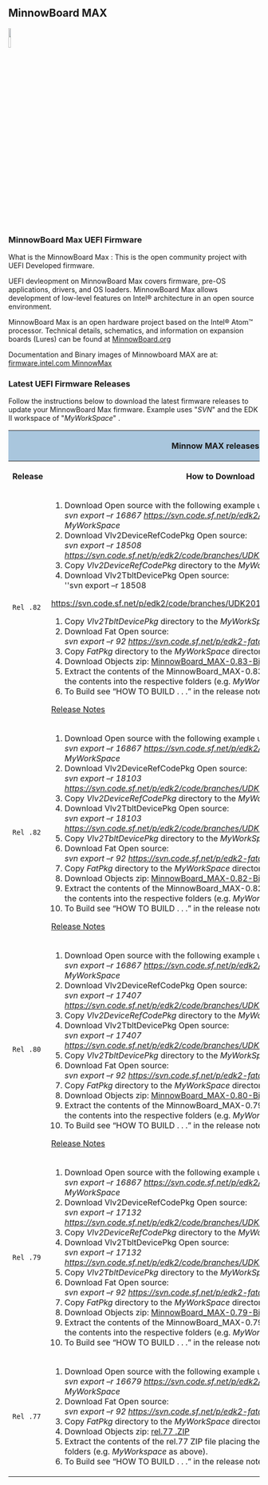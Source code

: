 == MinnowBoard MAX==

<img src="http://firmware.intel.com/sites/default/files/minnowboard50.png" width="10%" height="10%" >

=== MinnowBoard Max UEFI Firmware===
What is the MinnowBoard Max : This is the open community project with UEFI Developed firmware.

UEFI devleopment on MinnowBoard Max covers firmware, pre-OS applications, drivers, and OS loaders. MinnowBoard Max allows development of low-level features on Intel® architecture in an open source environment.

MinnowBoard  Max is an open hardware project based on the Intel® Atom™ processor. Technical details, schematics, and information on expansion boards (Lures) can be found at [http://minnowboard.org  MinnowBoard.org]

Documentation and Binary images of Minnowboard MAX are at: [http://firmware.intel.com/projects/minnowboard-max   firmware.intel.com MinnowMax]


=== Latest UEFI Firmware Releases=== 
Follow the instructions below to download the latest firmware releases to update your MinnowBoard Max firmware. Example uses "''SVN''" and the EDK II workspace of "''MyWorkSpace''" .

<div class="t_projects">
<table>
<tr>
    <th colspan="4" style="background-color:#a9c6dd">'''Minnow MAX releases'''</th>
</tr>
    <tr>
        <th>Release </th>
        <th>How to Download </th>
        <th>Date </th>
    </tr>
<tr></tr>
<tr>
<td>
 Rel .82
</td>
<td>
# Download Open source with the following example using SVN:<br>  ''svn export –r 16867 https://svn.code.sf.net/p/edk2/code/branches/UDK2014.SP1 MyWorkSpace''
# Download Vlv2DeviceRefCodePkg Open source:<br> ''svn export –r 18508 https://svn.code.sf.net/p/edk2/code/branches/UDK2014.SP1/Vlv2DeviceRefCodePkg'' 
# Copy ''Vlv2DeviceRefCodePkg''  directory to the ''MyWorkSpace'' directory above
# Download Vlv2TbltDevicePkg Open source:<br> ''svn export –r 18508
https://svn.code.sf.net/p/edk2/code/branches/UDK2014.SP1/Vlv2TbltDevicePkg'' 
# Copy ''Vlv2TbltDevicePkg''  directory to the ''MyWorkSpace'' directory above
# Download Fat Open source:<br> ''svn export –r 92 https://svn.code.sf.net/p/edk2-fatdriver2/code/trunk/FatPkg'' 
# Copy ''FatPkg''  directory to the ''MyWorkSpace'' directory above
# Download Objects zip: [http://firmware.intel.com/sites/default/files/MinnowBoard_MAX-0.83-Binary.Objects.zip  MinnowBoard_MAX-0.83-Binary.Objects.zip ]
# Extract the contents of the MinnowBoard_MAX-0.83-Binary.Objects ZIP file placing the contents into the respective folders (e.g.  ''MyWorkspace'' as above).
# To Build see “HOW TO BUILD  . . .” in the release notes : 
[https://firmware.intel.com/sites/default/files/ReleaseNotes.txt  Release Notes]

</td>
<td>
Sept 24, 2015
</td>
</tr>
<tr>
<td>
 Rel .82
</td>
<td>
# Download Open source with the following example using SVN:<br>  ''svn export –r 16867 https://svn.code.sf.net/p/edk2/code/branches/UDK2014.SP1 MyWorkSpace''
# Download Vlv2DeviceRefCodePkg Open source:<br> ''svn export –r 18103 https://svn.code.sf.net/p/edk2/code/branches/UDK2014.SP1/Vlv2DeviceRefCodePkg'' 
# Copy ''Vlv2DeviceRefCodePkg''  directory to the ''MyWorkSpace'' directory above
# Download Vlv2TbltDevicePkg Open source:<br> ''svn export –r 18103 https://svn.code.sf.net/p/edk2/code/branches/UDK2014.SP1/Vlv2TbltDevicePkg'' 
# Copy ''Vlv2TbltDevicePkg''  directory to the ''MyWorkSpace'' directory above
# Download Fat Open source:<br> ''svn export –r 92 https://svn.code.sf.net/p/edk2-fatdriver2/code/trunk/FatPkg'' 
# Copy ''FatPkg''  directory to the ''MyWorkSpace'' directory above
# Download Objects zip: [https://firmware.intel.com/sites/default/files/MinnowBoard_MAX-0.82-Binary.Objects.zip MinnowBoard_MAX-0.82-Binary.Objects.zip]
# Extract the contents of the MinnowBoard_MAX-0.82-Binary.Objects ZIP file placing the contents into the respective folders (e.g.  ''MyWorkspace'' as above).
# To Build see “HOW TO BUILD  . . .” in the release notes : 
[https://firmware.intel.com/sites/default/files/ReleaseNotes.txt  Release Notes]

</td>
<td>
July 31, 2015
</td>
</tr>
<tr>
<td>
 Rel .80
</td>
<td>
# Download Open source with the following example using SVN:<br>  ''svn export –r 16867 https://svn.code.sf.net/p/edk2/code/branches/UDK2014.SP1 MyWorkSpace''
# Download Vlv2DeviceRefCodePkg Open source:<br> ''svn export –r 17407 https://svn.code.sf.net/p/edk2/code/branches/UDK2014.SP1/Vlv2DeviceRefCodePkg'' 
# Copy ''Vlv2DeviceRefCodePkg''  directory to the ''MyWorkSpace'' directory above
# Download Vlv2TbltDevicePkg Open source:<br> ''svn export –r 17407 https://svn.code.sf.net/p/edk2/code/branches/UDK2014.SP1/Vlv2TbltDevicePkg'' 
# Copy ''Vlv2TbltDevicePkg''  directory to the ''MyWorkSpace'' directory above
# Download Fat Open source:<br> ''svn export –r 92 https://svn.code.sf.net/p/edk2-fatdriver2/code/trunk/FatPkg'' 
# Copy ''FatPkg''  directory to the ''MyWorkSpace'' directory above
# Download Objects zip: [http://firmware.intel.com/sites/default/files/MinnowBoard_MAX-0.80-Binary.Objects.zip MinnowBoard_MAX-0.80-Binary.Objects.zip]
# Extract the contents of the MinnowBoard_MAX-0.79-Binary.Objects ZIP file placing the contents into the respective folders (e.g.  ''MyWorkspace'' as above).
# To Build see “HOW TO BUILD  . . .” in the release notes : 
[https://firmware.intel.com/sites/default/files/MinnowBoard_MAX-Rel_0.80-ReleaseNotes.txt Release Notes ]

</td>
<td>
May 14, 2015
</td>
</tr>
<tr>
<td>
 Rel .79
</td>
<td>
# Download Open source with the following example using SVN:<br>  ''svn export –r 16867 https://svn.code.sf.net/p/edk2/code/branches/UDK2014.SP1 MyWorkSpace''
# Download Vlv2DeviceRefCodePkg Open source:<br> ''svn export –r 17132 https://svn.code.sf.net/p/edk2/code/branches/UDK2014.SP1/Vlv2DeviceRefCodePkg'' 
# Copy ''Vlv2DeviceRefCodePkg''  directory to the ''MyWorkSpace'' directory above
# Download Vlv2TbltDevicePkg Open source:<br> ''svn export –r 17132 https://svn.code.sf.net/p/edk2/code/branches/UDK2014.SP1/Vlv2TbltDevicePkg'' 
# Copy ''Vlv2TbltDevicePkg''  directory to the ''MyWorkSpace'' directory above
# Download Fat Open source:<br> ''svn export –r 92 https://svn.code.sf.net/p/edk2-fatdriver2/code/trunk/FatPkg'' 
# Copy ''FatPkg''  directory to the ''MyWorkSpace'' directory above
# Download Objects zip: [http://firmware.intel.com/sites/default/files/MinnowBoard_MAX-0.79-Binary.Objects.zip MinnowBoard_MAX-0.79-Binary.Objects.ZIP]
# Extract the contents of the MinnowBoard_MAX-0.79-Binary.Objects ZIP file placing the contents into the respective folders (e.g.  ''MyWorkspace'' as above).
# To Build see “HOW TO BUILD  . . .” in the release notes : [https://sourceforge.net/projects/edk2/files/EDK%20II%20Releases/MAX/MinnowBoard_MAX-Rel_0_79-ReleaseNotes.txt/download Release Notes]

</td>
<td>
April 10, 2015
</td>
</tr>
<tr>
<td>
 Rel .77
</td>
<td>
# Download Open source with the following example using SVN:<br>  ''svn export –r 16679 https://svn.code.sf.net/p/edk2/code/branches/UDK2014.SP1 MyWorkSpace''
# Download Fat Open source:<br> ''svn export –r 92 https://svn.code.sf.net/p/edk2-fatdriver2/code/trunk/FatPkg'' 
# Copy ''FatPkg''  directory to the ''MyWorkSpace'' directory above
# Download Objects zip: [http://firmware.intel.com/sites/default/files/MinnowBoard_MAX-0.77-Binary.Objects.zip rel.77 .ZIP]
# Extract the contents of the rel.77 ZIP file placing the contents into the respective folders (e.g.  ''MyWorkspace'' as above).
# To Build see “HOW TO BUILD  . . .” in the release notes : [http://firmware.intel.com/sites/default/files/MinnowBoard_MAX_Rev.077-ReleaseNotes.txt Release Notes]

</td>
<td>
Feb 6, 2015
</td>
</tr>
</table>
</div>